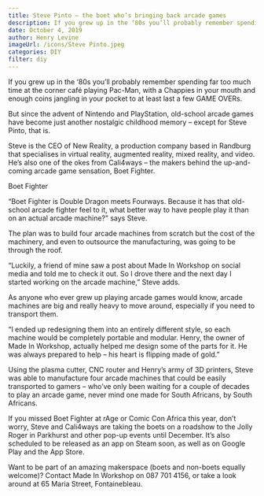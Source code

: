 ```yaml
---
title: Steve Pinto – the boet who’s bringing back arcade games
description: If you grew up in the ‘80s you’ll probably remember spending far too much time at the corner café playing Pac-Man, with a Chappies in your mouth and enough coins jangling in your pocket to at least last a few GAME OVERs. But since the advent of Nintendo and PlayStation, old-school arcade games have become just another nostalgic childhood memory – except for Steve Pinto, that is.
date: October 4, 2019
author: Henry Levine
imageUrl: /icons/Steve Pinto.jpeg
categories: DIY
filter: diy
---
```

If you grew up in the ‘80s you’ll probably remember spending far too much time at the corner café playing Pac-Man, with a Chappies in your mouth and enough coins jangling in your pocket to at least last a few GAME OVERs.

But since the advent of Nintendo and PlayStation, old-school arcade games have become just another nostalgic childhood memory – except for Steve Pinto, that is.

Steve is the CEO of New Reality, a production company based in Randburg that specialises in virtual reality, augmented reality, mixed reality, and video. He’s also one of the okes from Cali4ways – the makers behind the up-and-coming arcade game sensation, Boet Fighter.


Boet Fighter

“Boet Fighter is Double Dragon meets Fourways. Because it has that old-school arcade fighter feel to it, what better way to have people play it than on an actual arcade machine?” says Steve.

The plan was to build four arcade machines from scratch but the cost of the machinery, and even to outsource the manufacturing, was going to be through the roof.

“Luckily, a friend of mine saw a post about Made In Workshop on social media and told me to check it out. So I drove there and the next day I started working on the arcade machine,” Steve adds.

As anyone who ever grew up playing arcade games would know, arcade machines are big and really heavy to move around, especially if you need to transport them.  

“I ended up redesigning them into an entirely different style, so each machine would be completely portable and modular. Henry, the owner of Made In Workshop, actually helped me design some of the parts for it. He was always prepared to help – his heart is flipping made of gold.”

Using the plasma cutter, CNC  router and Henry’s army of 3D printers, Steve was able to manufacture four arcade machines that could be easily transported to gamers – who’ve only been waiting for a couple of decades to play an arcade game, never mind one made for South Africans, by South Africans.

If you missed Boet Fighter at rAge or Comic Con Africa this year, don’t worry, Steve and Cali4ways are taking the boets on a roadshow to the Jolly Roger in Parkhurst and other pop-up events until December. It’s also scheduled to be released as an app on Steam soon, as well as on Google Play and the App Store.

Want to be part of an amazing makerspace (boets and non-boets equally welcome)? Contact Made In Workshop on 087 701 4156, or take a look around at 65 Maria Street, Fontainebleau.